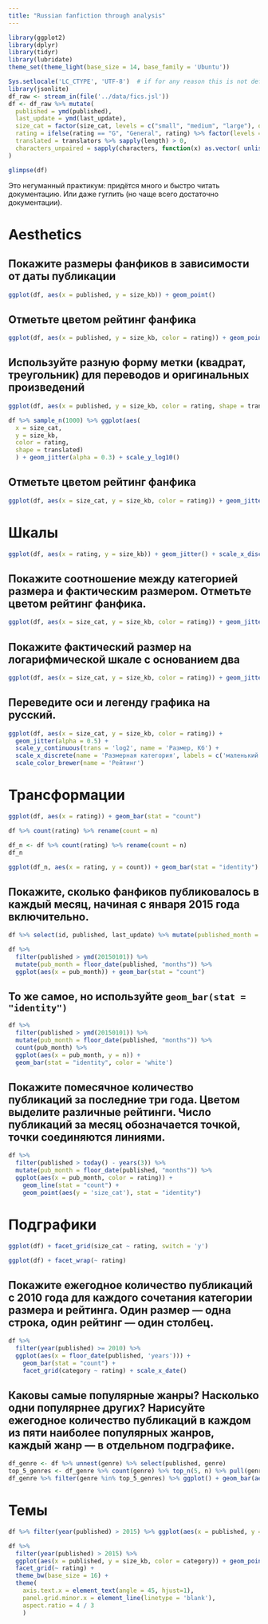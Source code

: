```yaml
---
title: "Russian fanfiction through analysis"
---
```


```r
library(ggplot2)
library(dplyr)
library(tidyr)
library(lubridate)
theme_set(theme_light(base_size = 14, base_family = 'Ubuntu'))
```

```r
Sys.setlocale('LC_CTYPE', 'UTF-8')  # if for any reason this is not default
library(jsonlite)
df_raw <- stream_in(file('../data/fics.jsl'))
df <- df_raw %>% mutate(
  published = ymd(published),
  last_update = ymd(last_update),
  size_cat = factor(size_cat, levels = c("small", "medium", "large"), ordered = TRUE),
  rating = ifelse(rating == "G", "General", rating) %>% factor(levels = c("не указан", "General", "PG-13", "R", "NC-17"), ordered = TRUE),
  translated = translators %>% sapply(length) > 0,
  characters_unpaired = sapply(characters, function(x) as.vector( unlist(x) ))
)
```

```r
glimpse(df)
```

Это негуманный практикум: придётся много и быстро читать документацию. Или даже гуглить (но чаще всего достаточно документации).

# Aesthetics

## Покажите размеры фанфиков в зависимости от даты публикации
```r
ggplot(df, aes(x = published, y = size_kb)) + geom_point()
```

## Отметьте цветом рейтинг фанфика
```r
ggplot(df, aes(x = published, y = size_kb, color = rating)) + geom_point()
```

## Используйте разную форму метки (квадрат, треугольник) для переводов и оригинальных произведений
```r
ggplot(df, aes(x = published, y = size_kb, color = rating, shape = translated)) + geom_point()
```

```r
df %>% sample_n(1000) %>% ggplot(aes(
  x = size_cat, 
  y = size_kb, 
  color = rating, 
  shape = translated)
  ) + geom_jitter(alpha = 0.3) + scale_y_log10()
```

## Отметьте цветом рейтинг фанфика

```r
ggplot(df, aes(x = size_cat, y = size_kb, color = rating)) + geom_jitter()
```

# Шкалы

```r
ggplot(df, aes(x = rating, y = size_kb)) + geom_jitter() + scale_x_discrete(labels = c('', 'можно всем', 'осторожно', 'очень\nосторожно', 'взрослым'))
```

## Покажите соотношение между категорией размера и фактическим размером. Отметьте цветом рейтинг фанфика.

```r
ggplot(df, aes(x = size_cat, y = size_kb, color = rating)) + geom_jitter()
```

## Покажите фактический размер на логарифмической шкале с основанием два
```r
ggplot(df, aes(x = size_cat, y = size_kb, color = rating)) + geom_jitter() + scale_y_continuous(trans = 'log2', breaks = 2^c(1:11))
```

## Переведите оси и легенду графика на русский.

```r
ggplot(df, aes(x = size_cat, y = size_kb, color = rating)) + 
  geom_jitter(alpha = 0.5) + 
  scale_y_continuous(trans = 'log2', name = 'Размер, Кб') +
  scale_x_discrete(name = 'Размерная категория', labels = c('маленький', 'средний', 'большой')) +
  scale_color_brewer(name = 'Рейтинг')
```

# Трансформации

```r
ggplot(df, aes(x = rating)) + geom_bar(stat = "count")
```
```r
df %>% count(rating) %>% rename(count = n)
```

```r
df_n <- df %>% count(rating) %>% rename(count = n)
df_n
```
```r
ggplot(df_n, aes(x = rating, y = count)) + geom_bar(stat = "identity")
```

## Покажите, сколько фанфиков публиковалось в каждый месяц, начиная с января 2015 года включительно.

```r
df %>% select(id, published, last_update) %>% mutate(published_month = floor_date(published, "months"))
```


```r
df %>% 
  filter(published > ymd(20150101)) %>% 
  mutate(pub_month = floor_date(published, "months")) %>% 
  ggplot(aes(x = pub_month)) + geom_bar(stat = "count")
```

## То же самое, но используйте `geom_bar(stat = "identity")`

```r
df %>% 
  filter(published > ymd(20150101)) %>% 
  mutate(pub_month = floor_date(published, "months")) %>% 
  count(pub_month) %>% 
  ggplot(aes(x = pub_month, y = n)) + 
  geom_bar(stat = "identity", color = 'white')
```

## Покажите помесячное количество публикаций за последние три года. Цветом выделите различные рейтинги. Число публикаций за месяц обозначается точкой, точки соединяются линиями.

```r
df %>% 
  filter(published > today() - years(3)) %>% 
  mutate(pub_month = floor_date(published, "months")) %>% 
  ggplot(aes(x = pub_month, color = rating)) + 
    geom_line(stat = "count") + 
    geom_point(aes(y = 'size_cat'), stat = "identity")
```

# Подграфики

```r
ggplot(df) + facet_grid(size_cat ~ rating, switch = 'y')
```

```r
ggplot(df) + facet_wrap(~ rating)
```

## Покажите ежегодное количество публикаций с 2010 года для каждого сочетания категории размера и рейтинга. Один размер — одна строка, один рейтинг — один столбец.

```r
df %>% 
  filter(year(published) >= 2010) %>% 
  ggplot(aes(x = floor_date(published, 'years'))) + 
    geom_bar(stat = "count") + 
    facet_grid(category ~ rating) + scale_x_date()
```

## Каковы самые популярные жанры? Насколько одни популярнее других? Нарисуйте ежегодное количество публикаций в каждом из пяти наиболее популярных жанров, каждый жанр — в отдельном подграфике.

```r
df_genre <- df %>% unnest(genre) %>% select(published, genre)
top_5_genres <- df_genre %>% count(genre) %>% top_n(5, n) %>% pull(genre)
df_genre %>% filter(genre %in% top_5_genres) %>% ggplot() + geom_bar(aes(x = year(published))) + facet_grid(~ genre)
```

# Темы


```r
df %>% filter(year(published) > 2015) %>% ggplot(aes(x = published, y = size_kb, color = category)) + geom_point() + theme_bw(base_size = 16) + facet_grid(~ rating)
```
```r
df %>% 
  filter(year(published) > 2015) %>% 
  ggplot(aes(x = published, y = size_kb, color = category)) + geom_point() + 
  facet_grid(~ rating) + 
  theme_bw(base_size = 16) + 
  theme(
    axis.text.x = element_text(angle = 45, hjust=1), 
    panel.grid.minor.x = element_line(linetype = 'blank'),
    aspect.ratio = 4 / 3
    )
```

